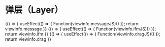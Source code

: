 
# 弹层（Layer）
<Meta title="复用组件/弹层(Layer)" />

<Canvas>
    <Story name="通用" height="150px" parameters={{ docs: { source: { code:`${viewinfo.message}${viewinfo.messageJS}` }}}}>
    {() => {
        useEffect(() => {
            Function(viewinfo.messageJS)()
        });
        return viewinfo.message
    }}  
    </Story>
</Canvas>

<Canvas>
    <Story name="iframe嵌套" height="150px" parameters={{ docs: { source: { code:`${viewinfo.ifm}${viewinfo.ifmJS}` }}}}>
    {() => {
        useEffect(() => {
            Function(viewinfo.ifmJS)()
        });
        return viewinfo.ifm
    }}  
    </Story>
</Canvas>

<Canvas>
    <Story name="可拖拽" height="150px" parameters={{ docs: { source: { code:`${viewinfo.drag}${viewinfo.dragJS}` }}}}>
    {() => {
        useEffect(() => {
            Function(viewinfo.dragJS)()
        });
        return viewinfo.drag
    }}  
    </Story>
</Canvas>